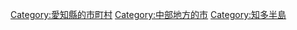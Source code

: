 {{Commonscat|Tokai, Aichi}}
{{Catmore}}

{{DEFAULTSORT:Tokai-shi}}
[[Category:愛知縣的市町村|Category:愛知縣的市町村]]
[[Category:中部地方的市|Category:中部地方的市]]
[[Category:知多半島|Category:知多半島]]